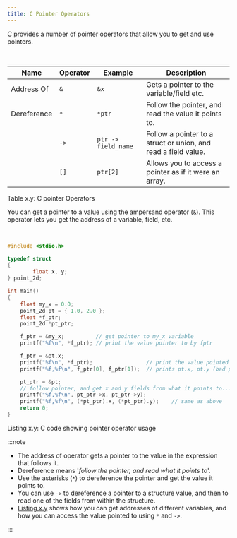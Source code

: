 ```yaml
---
title: C Pointer Operators
---
```


C provides a number of pointer operators that allow you to get and use pointers.

<br/>
<a id="TableCpointerOperators"></a>


  | Name | Operator | Example | Description |
  ------ | -------- | ------- | ----------- |
  | Address Of| `&` | `&x` | Gets a pointer to the variable/field etc. |
  | Dereference | `*` | `*ptr` | Follow the pointer, and read the value it points to.| 
  | |               `->` | `ptr -> field_name` | Follow a pointer to a struct or union, and read a field value. | 
  | |               `[]` | `ptr[2]` | Allows you to access a pointer as if it were an array. |

<div class="caption"><span class="caption-figure-nbr">Table x.y: </span>C pointer Operators</div>

You can get a pointer to a value using the ampersand operator (`&`). This operator lets you get the address of a variable, field, etc.

<br/>
<a id="ListingCcodePointerOperatorUsage"></a>

```c
#include <stdio.h>

typedef struct 
{
        float x, y;
} point_2d;

int main()
{
    float my_x = 0.0;
    point_2d pt = { 1.0, 2.0 };
    float *f_ptr;
    point_2d *pt_ptr;

    f_ptr = &my_x;          // get pointer to my_x variable
    printf("%f\n", *f_ptr); // print the value pointer to by fptr

    f_ptr = &pt.x;
    printf("%f\n", *f_ptr);                 // print the value pointed to by fptr
    printf("%f,%f\n", f_ptr[0], f_ptr[1]);  // prints pt.x, pt.y (bad practice)

    pt_ptr = &pt;
    // follow pointer, and get x and y fields from what it points to...
    printf("%f,%f\n", pt_ptr->x, pt_ptr->y);
    printf("%f,%f\n", (*pt_ptr).x, (*pt_ptr).y);    // same as above
    return 0;
}


```
<div class="caption"><span class="caption-figure-nbr">Listing x.y: </span>C code showing pointer operator usage</div>

:::note

- The address of operator gets a pointer to the value in the expression that follows it.
- Dereference means '*follow the pointer, and read what it points to*'.
- Use the asterisks (`*`) to dereference the pointer and get the value it points to.
- You can use `->` to dereference a pointer to a structure value, and then to read one of the fields from within the structure.
- [Listing x.y](#ListingCcodePointerOperatorUsage) shows how you can get addresses of different variables, and how you can access the value pointed to using `*` and `->`.

:::
